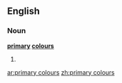 ==English==

===Noun===
'''[[primary]] [[colour]]s'''

# {{plural of|[[primary colour]]}}

[[ar:primary colours]]
[[zh:primary colours]]